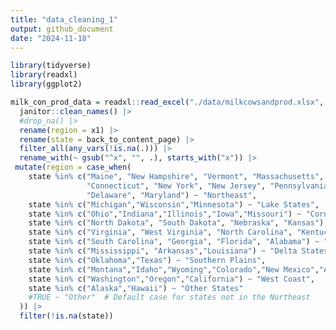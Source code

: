 ```yaml
---
title: "data_cleaning_1"
output: github_document
date: "2024-11-18"
---
```


```r
library(tidyverse)
library(readxl)
library(ggplot2)
```


```r
milk_con_prod_data = readxl::read_excel("./data/milkcowsandprod.xlsx", sheet="Milk cows", skip=1,col_names = TRUE) |>
  janitor::clean_names() |>
  #drop_na() |>
  rename(region = x1) |>
  rename(state = back_to_content_page) |>
  filter_all(any_vars(!is.na(.))) |>
  rename_with(~ gsub("^x", "", .), starts_with("x")) |>
 mutate(region = case_when(
    state %in% c("Maine", "New Hampshire", "Vermont", "Massachusetts", "Rhode Island", 
                 "Connecticut", "New York", "New Jersey", "Pennsylvania", 
                 "Delaware", "Maryland") ~ "Northeast",
    state %in% c("Michigan","Wisconsin","Minnesota") ~ "Lake States",
    state %in% c("Ohio","Indiana","Illinois","Iowa","Missouri") ~ "Corn Belt",
    state %in% c("North Dakota", "South Dakota", "Nebraska", "Kansas") ~ "Northern Plains",
    state %in% c("Virginia", "West Virginia", "North Carolina", "Kentucky", "Tennessee") ~ "Appalachia",
    state %in% c("South Carolina", "Georgia", "Florida", "Alabama") ~ "Southeast",
    state %in% c("Mississippi", "Arkansas","Louisiana") ~ "Delta States",
    state %in% c("Oklahoma","Texas") ~ "Southern Plains",
    state %in% c("Montana","Idaho","Wyoming","Colorado","New Mexico","Arizona","Utah","Nevada") ~ "Mountain Region",
    state %in% c("Washington","Oregon","California") ~ "West Coast",
    state %in% c("Alaska","Hawaii") ~ "Other States"
    #TRUE ~ "Other"  # Default case for states not in the Northeast
  )) |>
  filter(!is.na(state))

  
```

